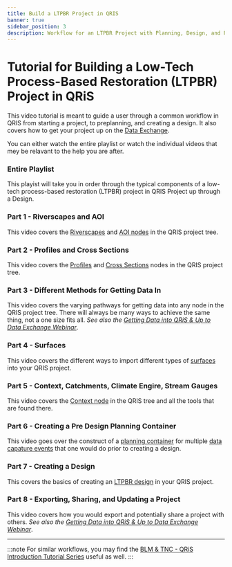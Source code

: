 ```yaml
---
title: Build a LTPBR Project in QRIS
banner: true
sidebar_position: 3
description: Workflow for an LTPBR Project with Planning, Design, and Project Sharing
---
```


# Tutorial for Building a Low-Tech Process-Based Restoration (LTPBR) Project in QRiS

This video tutorial is meant to guide a user through a common workflow in QRIS from starting a project, to preplanning, and creating a design. It also covers how to get your project up on the [Data Exchange](https://data.riverscapes.net). 

You can either watch the entire playlist or watch the individual videos that mey be relavant to the help you are after.



### Entire Playlist 

This playist will take you in order through the typical components of a low-tech process-based restoration (LTPBR) project in QRIS Project up through a Design. 

<YouTubeEmbed videoId="videoseries?si=ShLyh1OooBaksIn1&amp;list=PLPBzerSDWJegfjDduObVa_eB6XdT-BLnb" />

### Part 1 - Riverscapes and AOI

This video covers the [Riverscapes](/software-help/inputs/valley-bottoms) and [AOI nodes](/software-help/inputs/aoi) in the QRIS project tree.

<YouTubeEmbed videoId="wEKdaeMFyY0" />

### Part 2 - Profiles and Cross Sections

This video covers the [Profiles](/software-help/inputs/profiles) and [Cross Sections](/software-help/inputs/cross-sections) nodes in the QRIS project tree.

<YouTubeEmbed videoId="7wClv0s0e_8" />

### Part 3 - Different Methods for Getting Data In

This video covers the varying pathways for getting data into any node in the QRIS project tree. There will always be many ways to achieve the same thing, not a one size fits all. *See also the [Getting Data into QRiS & Up to Data Exchange Webinar](/tutorials/Webinars/data_exchange)*.

<YouTubeEmbed videoId="XqWYD1pF5cE" />

### Part 4 - Surfaces

This video covers the different ways to import different types of [surfaces](/software-help/inputs/surfaces) into your QRIS project. 

<YouTubeEmbed videoId="GDUhE4ooTbA" />

### Part 5 - Context, Catchments, Climate Engire, Stream Gauges

This video covers the [Context node](/software-help/context) in the QRIS tree and all the tools that are found there.

<YouTubeEmbed videoId="P-pnFZ7V41U" />

### Part 6 - Creating a Pre Design Planning Container

This video goes over the construct of a [planning container](/software-help/dce/planning-containers) for multiple [data capature events](/software-help/dce/) that one would do prior to creating a design.

<YouTubeEmbed videoId="QbMnmlQPxak" />

### Part 7 - Creating a Design 

This covers the basics of creating an [LTPBR design](/software-help/dce/low-tech/designs) in your QRIS project.

<YouTubeEmbed videoId="82TpwLrHPW8" />

### Part 8 - Exporting, Sharing, and Updating a Project

This video covers how you would export and potentially share a project with others. *See also the [Getting Data into QRiS & Up to Data Exchange Webinar](/tutorials/Webinars/data_exchange)*.

<YouTubeEmbed videoId="hwrVUMwFFuc" />

-------

:::note
For similar workflows, you may find the [BLM & TNC - QRiS Introduction Tutorial Series](/bml-tnc-workshops) useful as well. 
:::
